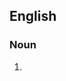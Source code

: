 ==English==

===Noun===
{{head|en|noun plural form|head=[[normal]] [[hydrogen]] [[electrode]]s}}

# {{plural of|normal hydrogen electrode|lang=en}}